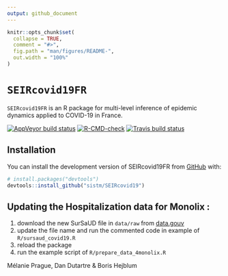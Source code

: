 ```yaml
---
output: github_document
---
```


<!-- README.md is generated from README.Rmd. Please edit that file -->

```r
knitr::opts_chunk$set(
  collapse = TRUE,
  comment = "#>",
  fig.path = "man/figures/README-",
  out.width = "100%"
)
```

# `SEIRcovid19FR`

`SEIRcovid19FR` is an R package for multi-level inference of epidemic dynamics applied to COVID-19 in France.

<!-- badges: start -->
[![AppVeyor build status](https://ci.appveyor.com/api/projects/status/github/sistm/SEIRcovid19?branch=master&svg=true)](https://ci.appveyor.com/project/sistm/SEIRcovid19)
[![R-CMD-check](https://github.com/sistm/SEIRcovid19/workflows/R-CMD-check/badge.svg)](https://github.com/sistm/SEIRcovid19/actions)
[![Travis build status](https://travis-ci.com/sistm/SEIRcovid19.svg?branch=master)](https://travis-ci.com/sistm/SEIRcovid19)
<!-- badges: end -->

## Installation

You can install the development version of SEIRcovid19FR from [GitHub](https://github.com/) with:

``` r
# install.packages("devtools")
devtools::install_github("sistm/SEIRcovid19")
```

## Updating the Hospitalization data for Monolix :

1. download the new SurSaUD file in `data/raw` from [data.gouv](https://www.data.gouv.fr/fr/datasets/r/941ff2b4-ea24-4cdf-b0a7-655f2a332fb2)
2. update the file name and run the commented code in example of `R/sursaud_covid19.R`
3. reload the package
4. run the example script of `R/prepare_data_4monolix.R`

Mélanie Prague, Dan Dutartre & Boris Hejblum


